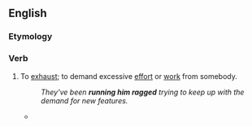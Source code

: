 ==English==

===Etymology===
{{rfe|lang=en}}

===Verb===
{{head|en|verb|head=[[run]] someone [[ragged]]}}

# {{lb|en|idiomatic}} To [[exhaust]]; to demand excessive [[effort]] or [[work]] from somebody.
#: ''They've been '''running him ragged''' trying to keep up with the demand for new features.''
#* {{quote-journal
|date=June 18, 2018
|author=Phil McNulty
|title=Tunisia 1 - 1 England
|work=BBC Sport
|url=https://www.bbc.com/sport/football/44434276
|page=
|passage=England '''ran Tunisia ragged''' in that spell but were punished for missing a host of chances when Ferjani Sassi equalised from the penalty spot against the run of play after Kyle Walker was penalised for an elbow on Fakhreddine Ben Youssef.}}